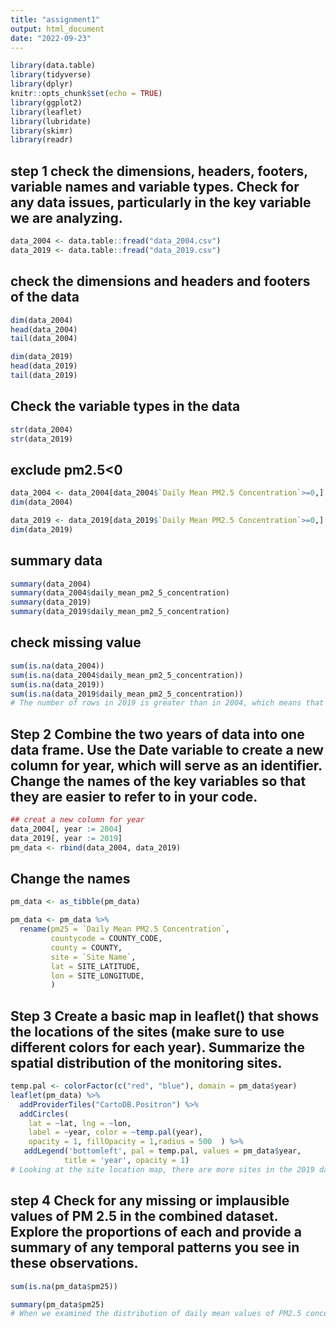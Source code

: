 ```yaml
---
title: "assignment1"
output: html_document
date: "2022-09-23"
---
```

```r
library(data.table)
library(tidyverse)
library(dplyr)
knitr::opts_chunk$set(echo = TRUE)
library(ggplot2)
library(leaflet)
library(lubridate)
library(skimr)
library(readr)
```

## step 1 check the dimensions, headers, footers, variable names and variable types. Check for any data issues, particularly in the key variable we are analyzing.
```r
data_2004 <- data.table::fread("data_2004.csv")
data_2019 <- data.table::fread("data_2019.csv")

```
## check the dimensions and headers and footers of the data
```r
dim(data_2004)
head(data_2004)
tail(data_2004)

dim(data_2019)
head(data_2019)
tail(data_2019)

```
## Check the variable types in the data
```r
str(data_2004)
str(data_2019)
```

## exclude pm2.5<0
```r
data_2004 <- data_2004[data_2004$`Daily Mean PM2.5 Concentration`>=0,]
dim(data_2004)
```
```r
data_2019 <- data_2019[data_2019$`Daily Mean PM2.5 Concentration`>=0,]
dim(data_2019)
```

## summary data
```r
summary(data_2004)
summary(data_2004$daily_mean_pm2_5_concentration)
summary(data_2019)
summary(data_2019$daily_mean_pm2_5_concentration)
```
## check missing value
```r
sum(is.na(data_2004))
sum(is.na(data_2004$daily_mean_pm2_5_concentration))
sum(is.na(data_2019))
sum(is.na(data_2019$daily_mean_pm2_5_concentration))
# The number of rows in 2019 is greater than in 2004, which means that the 2019 dataset will carry more energy than 2004. When we examined the distribution of daily mean values of PM2.5 concentrations, we found that PM2.5 concentrations were negative. It turns out that if the atmosphere is clean, the concentration will be zero. But if there is noise in the measurement, there will be a negative number. So we need to get rid of these negative values. According to the daily mean distribution of PM2.5 concentration, the overall mean of PM2.5 concentration in 2019 was lower than that in 2004.
```



## Step 2 Combine the two years of data into one data frame. Use the Date variable to create a new column for year, which will serve as an identifier. Change the names of the key variables so that they are easier to refer to in your code.
```r
## creat a new column for year
data_2004[, year := 2004]
data_2019[, year := 2019]
pm_data <- rbind(data_2004, data_2019)

```

## Change the names

```r
pm_data <- as_tibble(pm_data)
```

```r
pm_data <- pm_data %>%
  rename(pm25 = `Daily Mean PM2.5 Concentration`,
         countycode = COUNTY_CODE,
         county = COUNTY,
         site = `Site Name`,
         lat = SITE_LATITUDE,
         lon = SITE_LONGITUDE,
         )
```
## Step 3 Create a basic map in leaflet() that shows the locations of the sites (make sure to use different colors for each year). Summarize the spatial distribution of the monitoring sites.
```r
temp.pal <- colorFactor(c("red", "blue"), domain = pm_data$year)
leaflet(pm_data) %>%
  addProviderTiles("CartoDB.Positron") %>%
  addCircles(
    lat = ~lat, lng = ~lon,
    label = ~year, color = ~temp.pal(year),
    opacity = 1, fillOpacity = 1,radius = 500  ) %>%
   addLegend('bottomleft', pal = temp.pal, values = pm_data$year,
            title = 'year', opacity = 1)
# Looking at the site location map, there are more sites in the 2019 dataset than in 2004. In both years, observation sites were sparsely distributed. Most of the sites are on the coast, and these are usually developed cities with lots of people living there. Due to the influence of human activities, PM2.5 concentrations may be higher than in untouched areas.
```

## step 4 Check for any missing or implausible values of PM 2.5 in the combined dataset. Explore the proportions of each and provide a summary of any temporal patterns you see in these observations.
```r
sum(is.na(pm_data$pm25))

summary(pm_data$pm25)
# When we examined the distribution of daily mean values of PM2.5 concentrations, we found that PM2.5 concentrations were negative. It turns out that if the atmosphere is clean, the concentration will be zero. But if there is noise in the measurement, there will be a negative number. So we need to get rid of these negative values. In terms of the proportion of PM2.5 concentration, the highest concentrations were 4.4 to 11.3(first to third quartiles). Areas with extremely high PM2.5 concentrations may be biased, leading to higher average concentration levels.
```



